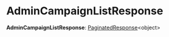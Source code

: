 
# AdminCampaignListResponse

 **AdminCampaignListResponse**: [PaginatedResponse](../types.HttpTypes.PaginatedResponse/page.mdx)&#60;object&#62;
